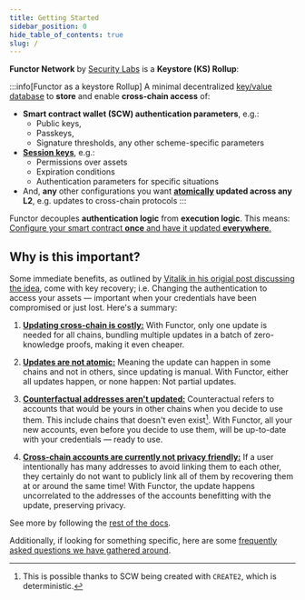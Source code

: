 ```yaml
---
title: Getting Started
sidebar_position: 0
hide_table_of_contents: true
slug: /
---
```


<Head>
  <meta prefix="og: http://ogp.me/ns#" />
</Head>


<AccordionSection
  header = "owo"
  body = "uwu"
/>

**Functor Network** by [Security Labs](https://node.securitylabs.xyz/) is a **Keystore (KS) Rollup**:

:::info[Functor as a keystore Rollup]
A minimal decentralized [key/value database](/concepts/glossary/#key-value-store) to **store** and enable **cross-chain access** of:
- **Smart contract wallet (SCW) authentication parameters**, e.g.: 
  - Public keys, 
  - Passkeys, 
  - Signature thresholds, any other scheme-specific parameters
- [**Session keys**](/concepts/glossary/#session-key), e.g.:
  - Permissions over assets
  - Expiration conditions
  - Authentication parameters for specific situations
- And, **any** other configurations you want **[atomically](/concepts/glossary/#atomic-transaction) updated across any L2**, e.g. updates to cross-chain protocols
:::

Functor decouples **authentication logic** from **execution logic**. This means: <u>Configure your smart contract **once** and have it updated **everywhere**.</u>

## Why is this important?
Some immediate benefits, as outlined by [Vitalik in his origial post discussing the idea](https://vitalik.eth.limo/general/2023/06/09/three_transitions.html), come with key recovery; i.e. Changing the authentication to access your assets — important when your credentials have been compromised or just lost. Here's a summary:

1. <u>**Updating cross-chain is costly:**</u> With Functor, only one update is needed for all chains, bundling multiple updates in a batch of zero-knowledge proofs, making it even cheaper.

2. <u>**Updates are not [atomic](/concepts/glossary/#atomic-transaction):**</u> Meaning the update can happen in some chains and not in others, since updating is manual. With Functor, either all updates happen, or none happen: Not partial updates. 

3. <u>**Counterfactual addresses aren't updated:**</u> Counteractual refers to accounts that would be yours in other chains when you decide to use them. This include chains that doesn't even exist[^1]. With Functor, all your new accounts, even before you decide to use them, will be up-to-date with your credentials — ready to use.

4. <u>**Cross-chain accounts are currently not privacy friendly:**</u> If a user intentionally has many addresses to avoid linking them to each other, they certainly do not want to publicly link all of them by recovering them at or around the same time! With Functor, the update happens uncorrelated to the addresses of the accounts benefitting with the update, preserving privacy.

[^1]: This is possible thanks to SCW being created with `CREATE2`, which is deterministic.

See more by following the [rest of the docs](what_is_functor).

Additionally, if looking for something specific, here are some [frequently asked questions we have gathered around](faqs).